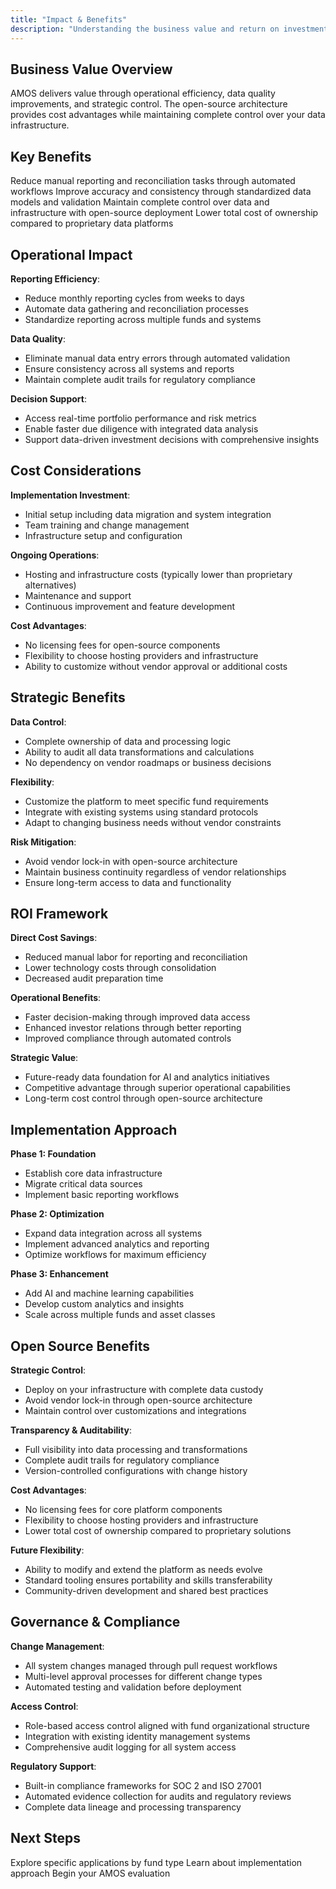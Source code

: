 ```yaml
---
title: "Impact & Benefits"
description: "Understanding the business value and return on investment for AMOS implementation"
---
```


## Business Value Overview

AMOS delivers value through operational efficiency, data quality improvements, and strategic control. The open-source architecture provides cost advantages while maintaining complete control over your data infrastructure.

## Key Benefits

<CardGroup cols={2}>
  <Card title="Operational Efficiency" icon="clock">
    Reduce manual reporting and reconciliation tasks through automated workflows
  </Card>
  <Card title="Data Quality" icon="check-circle">
    Improve accuracy and consistency through standardized data models and validation
  </Card>
  <Card title="Strategic Control" icon="shield">
    Maintain complete control over data and infrastructure with open-source deployment
  </Card>
  <Card title="Cost Management" icon="dollar-sign">
    Lower total cost of ownership compared to proprietary data platforms
  </Card>
</CardGroup>

## Operational Impact

**Reporting Efficiency**:
- Reduce monthly reporting cycles from weeks to days
- Automate data gathering and reconciliation processes
- Standardize reporting across multiple funds and systems

**Data Quality**:
- Eliminate manual data entry errors through automated validation
- Ensure consistency across all systems and reports
- Maintain complete audit trails for regulatory compliance

**Decision Support**:
- Access real-time portfolio performance and risk metrics
- Enable faster due diligence with integrated data analysis
- Support data-driven investment decisions with comprehensive insights

## Cost Considerations

**Implementation Investment**:
- Initial setup including data migration and system integration
- Team training and change management
- Infrastructure setup and configuration

**Ongoing Operations**:
- Hosting and infrastructure costs (typically lower than proprietary alternatives)
- Maintenance and support
- Continuous improvement and feature development

**Cost Advantages**:
- No licensing fees for open-source components
- Flexibility to choose hosting providers and infrastructure
- Ability to customize without vendor approval or additional costs

## Strategic Benefits

**Data Control**:
- Complete ownership of data and processing logic
- Ability to audit all data transformations and calculations
- No dependency on vendor roadmaps or business decisions

**Flexibility**:
- Customize the platform to meet specific fund requirements
- Integrate with existing systems using standard protocols
- Adapt to changing business needs without vendor constraints

**Risk Mitigation**:
- Avoid vendor lock-in with open-source architecture
- Maintain business continuity regardless of vendor relationships
- Ensure long-term access to data and functionality

## ROI Framework

**Direct Cost Savings**:
- Reduced manual labor for reporting and reconciliation
- Lower technology costs through consolidation
- Decreased audit preparation time

**Operational Benefits**:
- Faster decision-making through improved data access
- Enhanced investor relations through better reporting
- Improved compliance through automated controls

**Strategic Value**:
- Future-ready data foundation for AI and analytics initiatives
- Competitive advantage through superior operational capabilities
- Long-term cost control through open-source architecture

## Implementation Approach

**Phase 1: Foundation**
- Establish core data infrastructure
- Migrate critical data sources
- Implement basic reporting workflows

**Phase 2: Optimization**
- Expand data integration across all systems
- Implement advanced analytics and reporting
- Optimize workflows for maximum efficiency

**Phase 3: Enhancement**
- Add AI and machine learning capabilities
- Develop custom analytics and insights
- Scale across multiple funds and asset classes

## Open Source Benefits

**Strategic Control**:
- Deploy on your infrastructure with complete data custody
- Avoid vendor lock-in through open-source architecture
- Maintain control over customizations and integrations

**Transparency & Auditability**:
- Full visibility into data processing and transformations
- Complete audit trails for regulatory compliance
- Version-controlled configurations with change history

**Cost Advantages**:
- No licensing fees for core platform components
- Flexibility to choose hosting providers and infrastructure
- Lower total cost of ownership compared to proprietary solutions

**Future Flexibility**:
- Ability to modify and extend the platform as needs evolve
- Standard tooling ensures portability and skills transferability
- Community-driven development and shared best practices

## Governance & Compliance

**Change Management**:
- All system changes managed through pull request workflows
- Multi-level approval processes for different change types
- Automated testing and validation before deployment

**Access Control**:
- Role-based access control aligned with fund organizational structure
- Integration with existing identity management systems
- Comprehensive audit logging for all system access

**Regulatory Support**:
- Built-in compliance frameworks for SOC 2 and ISO 27001
- Automated evidence collection for audits and regulatory reviews
- Complete data lineage and processing transparency

## Next Steps

<CardGroup cols={3}>
  <Card title="Use Cases" icon="briefcase" href="/fund-leaders/use-cases">
    Explore specific applications by fund type
  </Card>
  <Card title="Implementation" icon="rocket" href="/fund-leaders/implementation">
    Learn about implementation approach
  </Card>
  <Card title="Getting Started" icon="play" href="/fund-leaders/implementation/getting-started">
    Begin your AMOS evaluation
  </Card>
</CardGroup>